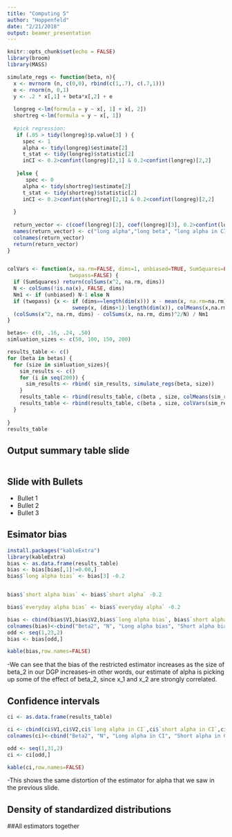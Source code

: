 ```yaml
---
title: "Computing 5"
author: "Hoppenfeld"
date: "2/21/2018"
output: beamer_presentation
---
```


```r
knitr::opts_chunk$set(echo = FALSE)
library(broom)
library(MASS)
```



```r

simulate_regs <- function(beta, n){
  x <- mvrnorm (n, c(0,0), rbind(c(1,.7), c(.7,1)))
  e <- rnorm(n, 0,1)
  y <- .2 * x[,1] + beta*x[,2] + e
  
  longreg <-lm(formula = y ~ x[, 1] + x[, 2])
  shortreg <-lm(formula = y ~ x[, 1])
  
  #pick regression:
   if (.05 > tidy(longreg)$p.value[3] ) {
     spec <- 1
     alpha <- tidy(longreg)$estimate[2]
     t_stat <- tidy(longreg)$statistic[2]
     inCI <- 0.2>confint(longreg)[2,1] & 0.2<confint(longreg)[2,2]
     
   }else {
      spec <- 0
     alpha <- tidy(shortreg)$estimate[2]
     t_stat <- tidy(shortreg)$statistic[2]
     inCI <- 0.2>confint(shortreg)[2,1] & 0.2<confint(longreg)[2,2]  
    
  }
  
  return_vector <- c(coef(longreg)[2], coef(longreg)[3], 0.2>confint(longreg)[2,1] & 0.2<confint(longreg)[2,2], coef(shortreg)[2], 0.2>confint(shortreg)[2,1] & 0.2<confint(shortreg)[2,2], spec, alpha, t_stat, inCI)
  names(return_vector) <- c("long alpha","long beta", "long alpha in CI", "short alpha" , "short alpha in CI", "Specification", "everyday alpha", "everyday t", "everday in CI" )
  colnames(return_vector)
  return(return_vector)
}


colVars <- function(x, na.rm=FALSE, dims=1, unbiased=TRUE, SumSquares=FALSE,
                    twopass=FALSE) {
  if (SumSquares) return(colSums(x^2, na.rm, dims))
  N <- colSums(!is.na(x), FALSE, dims)
  Nm1 <- if (unbiased) N-1 else N
  if (twopass) {x <- if (dims==length(dim(x))) x - mean(x, na.rm=na.rm) else
                     sweep(x, (dims+1):length(dim(x)), colMeans(x,na.rm,dims))}
  (colSums(x^2, na.rm, dims) - colSums(x, na.rm, dims)^2/N) / Nm1
}
```

```r
betas<- c(0, .16, .24, .50)
simluation_sizes <- c(50, 100, 150, 200)

results_table <- c()
for (beta in betas) {
  for (size in simluation_sizes){
    sim_results <- c()
    for (i in seq(200)) {
      sim_results <- rbind( sim_results, simulate_regs(beta, size))
    }
    results_table <- rbind(results_table, c(beta , size, colMeans(sim_results)))
    results_table <- rbind(results_table, c(beta , size, colVars(sim_results)))
  }
  
}
results_table
```

## Output summary table slide
```r


```
## Slide with Bullets

- Bullet 1
- Bullet 2
- Bullet 3

## Esimator bias

```r
install.packages("kableExtra")
library(kableExtra)
bias <- as.data.frame(results_table)
bias <- bias[bias[,1]!=0.00,]
bias$`long alpha bias` <- bias[3] -0.2


bias$`short alpha bias` <- bias$`short alpha` -0.2

bias$`everyday alpha bias` <- bias$`everyday alpha` -0.2

bias <- cbind(bias$V1,bias$V2,bias$`long alpha bias`, bias$`short alpha bias`,bias$`everyday alpha bias`)
colnames(bias)<-cbind("Beta2", "N", "Long alpha bias", "Short alpha bias", "Everyday alpha bias")
odd <- seq(1,23,2)
bias <- bias[odd,]

```

```r
kable(bias,row.names=FALSE) 
```
-We can see that the bias of the restricted estimator increases as the size of beta_2 in our DGP increases--in other words, our estimate of alpha is picking up some of the effect of beta_2, since x_1 and x_2 are strongly correlated.

## Confidence intervals

```r
ci <- as.data.frame(results_table)

ci <- cbind(ci$V1,ci$V2,ci$`long alpha in CI`,ci$`short alpha in CI`,ci$`everday in CI`)
colnames(ci)<-cbind("Beta2", "N", "Long alpha in CI", "Short alpha in CI", "Everyday alpha in CI")

odd <- seq(1,31,2)
ci <- ci[odd,]

```

```r
kable(ci,row.names=FALSE) 
```
-This shows the same distortion of the estimator for alpha that we saw in the previous slide.

## Density of standardized distributions

##All estimators together
